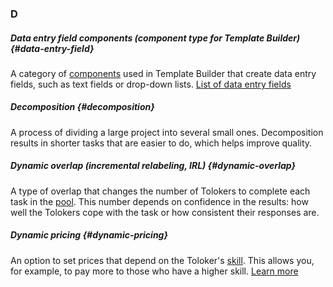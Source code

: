 ### D

##### Data entry field components (component type for Template Builder) {#data-entry-field}

A category of [components](#component) used in Template Builder that create data entry fields, such as text fields or drop-down lists. [List of data entry fields](/docs/template-builder/reference/fields)

##### Decomposition {#decomposition}

A process of dividing a large project into several small ones. Decomposition results in shorter tasks that are easier to do, which helps improve quality.

##### Dynamic overlap (incremental relabeling, IRL) {#dynamic-overlap}

A type of overlap that changes the number of Tolokers to complete each task in the [pool](#pool). This number depends on confidence in the results: how well the Tolokers cope with the task or how consistent their responses are.

##### Dynamic pricing {#dynamic-pricing}

An option to set prices that depend on the Toloker's [skill](#skill). This allows you, for example, to pay more to those who have a higher skill. [Learn more](/docs/guide/dynamic-pricing)
